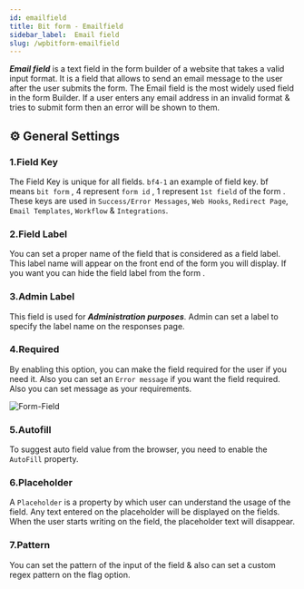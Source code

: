 ```yaml
---
id: emailfield
title: Bit form - Emailfield
sidebar_label:  Email field
slug: /wpbitform-emailfield
---
```



***Email field*** is a text field in the form builder of a website that takes a valid input format. It is a field that allows to send an email message to the user after the user submits the form. The Email field is the most widely used field in the form Builder. If a user enters any email address in an invalid format & tries to submit form then an error will be shown to them.


## ⚙ General Settings 

### 1.Field Key
The Field Key is unique for all fields. `bf4-1` an example of field key. bf means `bit form` , 4 represent `form id` , 1 represent `1st field` of the form . These keys are used in `Success/Error Messages`, `Web Hooks`, `Redirect Page`, `Email Templates`, `Workflow` & `Integrations`.
### 2.Field Label
You can set a proper name of the field that is considered as a field label. This label name will appear on the front end of the form you will display. If you want you can hide the field label from the form .
### 3.Admin Label 
This field is used for **_Administration purposes_**. Admin can set a label to specify the label name on the responses page.
### 4.Required
By enabling this option, you can make the field required for the user if you need it. Also you can set an `Error message` if you want the field required. Also you can set message as your requirements.

<Image
  src="Field-Types/Email-field-Bit-Form"
  alt="Form-Field"
  w="1900"
  h="300"
/>

### 5.Autofill 
To suggest auto field value from the browser, you need to enable the `AutoFill` property.
### 6.Placeholder
A `Placeholder` is a property by which user can understand the usage of the field. Any text entered on the placeholder will be displayed on the fields. When the user starts writing on the field, the placeholder text will disappear.
### 7.Pattern
You can set the pattern of the input of the field & also can set a custom regex pattern on the flag option.
